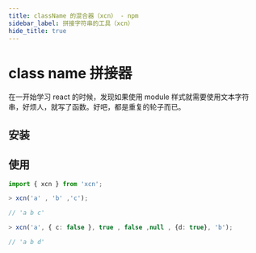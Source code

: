 ```yaml
---
title: className 的混合器（xcn） - npm
sidebar_label: 拼接字符串的工具（xcn）
hide_title: true
---
```


# class name 拼接器

<PackageInfo packageName="xcn" />

在一开始学习 react 的时候，发现如果使用 module 样式就需要使用文本字符串，好烦人，就写了函数。好吧，都是重复的轮子而已。

## 安装

<InstallInfo name="xcn" />

## 使用

```ts
import { xcn } from 'xcn';

> xcn('a' , 'b' ,'c');

// 'a b c'

> xcn('a', { c: false }, true , false ,null , {d: true}, 'b');

// 'a b d'
```
